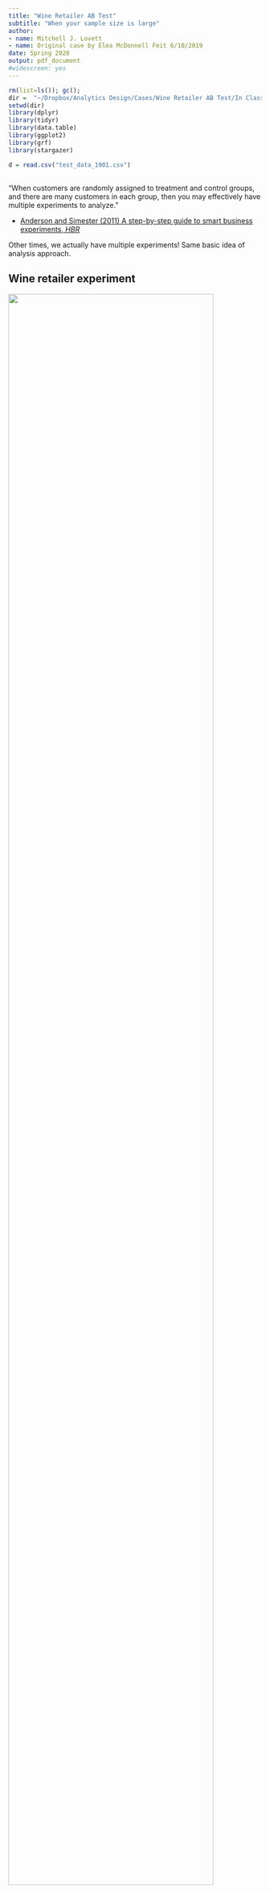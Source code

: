 ```yaml
---
title: "Wine Retailer AB Test"
subtitle: "When your sample size is large"
author: 
- name: Mitchell J. Lovett
- name: Original case by Elea McDonnell Feit 6/10/2019
date: Spring 2020
output: pdf_document
#widescreen: yes
---
```


```r
rm(list=ls()); gc();
dir =  "~/Dropbox/Analytics Design/Cases/Wine Retailer AB Test/In Class Case Fall 2020"
setwd(dir)
library(dplyr)
library(tidyr)
library(data.table)
library(ggplot2)
library(grf)
library(stargazer)

d = read.csv("test_data_1901.csv")
```
## {.flexbox .vcenter}

<div class="centered">
"When customers are randomly assigned to treatment and control groups, and there are many customers in each group, then you may effectively have multiple experiments to analyze."
</div>
- [Anderson and Simester (2011) A step-by-step guide to smart business experiments, *HBR*]() 

Other times, we actually have multiple experiments! Same basic idea of analysis approach. 

## Wine retailer experiment

![](images/wine_store.png){width=90%}

## Wine retailer experiment

**Test setting**: email to retailer customers

**Unit**: customer (email address)

**Treatments**: email version A, email version B, holdout

**Reponse**: open, click and 1-month purchase (\$)

**Selection**: all active customers

**Assignment**: randomly assigned (1/3 each) to email A, email B or control (ctrl)

```r
summary(d)
```

## Types of variables associated with a test {.build}
- **Treatment indicator** (W's)
    - Which (randomized) treatment was received  
    - here these are group (email A, B, or ctrl)
    
- **Response** (Y's)
    - Outcome(s) measured for each customer. Aka the DV or dependant variable.  
    - Here these are open, click, and purch
    
- **Baseline variables** ("X's")
    - Other stuff we know about customers **prior** to the randomization  
    - here includes 
    - amount purchased of specific wine types in past (chard, sav_blanc, syrah, cab)
    - total past purchases, sum of chard+sav_blanc+syrah+cab in past year (past_purch)
    - days since last purchase or 2 years if more than 2 years ago (last_purch)
    - number of website visits (visits)


We can depict the average effects in table and graph form as follows:
```r
dt = data.table(d)
dagg = dt[,.(open = mean(open), 
             click=mean(click), 
             purch = mean(purch),
             seOpen = sd(open)/sqrt(.N), 
             seClick=sd(click)/sqrt(.N), 
             sePurch = sd(purch)/sqrt(.N),.N),
          by = .(group)]
dagg
```

For this case explanation, we will focus on the purchases variable. 

```r
dodge = position_dodge(width=1); ##to form constant dimensions
ggplot(aes(x=group,
           y=purch,
           ymax=purch+sePurch,
           ymin=purch-sePurch),
       data=dagg)+
  geom_bar(position=dodge,stat="identity",col=2:4,fill=2:4) + 
  geom_errorbar(position=dodge)
  labs(x="Group",y="Purchases")

```

To evaluate the average causal effect on purchases we use lm as follows. 

```r
summary(lm(purch~group,data=d)) #compares each email to control group
```

All effects are both highly significant and the effect sizes are \$1.49 for email A and \$1.36 for email B. Notice further that the two emails do not appear to be significantly different from one another. As a result, we create a variable, \texttt{email}, that pools the two together. We then rerun the analysis with the pooled variables.  

```r
d$email = (d$group != "ctrl")
names(d)
summary(lm(purch~email,data=d)) #combining email groups
```
Notice that the standard error goes down because of the larger sample size. The results are also easier to interpret. Often we combine treatment groups in this way for ease of communication and for better understanding how precise our estimates are. 

The precision of our estimates is sufficient here to establish the average effect, but if they didn't we could try to add covariates to absorb some of the error and reduce the standard errors. We can do this as follows here:


```r
#adding baseline variables as controls
summary(lm(purch~email+chard+sav_blanc+syrah+cab+past_purch+last_purch+visits,data=d)) 
summary(lm(purch~email+chard+sav_blanc+syrah+cab+last_purch+visits,data=d)) 
#adding controls separating emails
summary(lm(purch~group+chard+sav_blanc+syrah+cab+last_purch+visits,data=d)) 
```

First, the first model included all of the purchases by product category--\texttt{chard}, \texttt{sav_blanc}, \texttt{syrah}, and \texttt{cab}--along with the total past purchases, \texttt{past_purch}. These are perfectly collinear because \texttt{past_purch=chard+sav_blanc+syrah+cab}. Hence, in the first regression above, the row for \texttt{past_purch} is NA. In the following regressions, we drop the \texttt{past_purch} variable.

Notice the standard errors do shrink some, but not by much. We now plot the purchase rates for \texttt{last_purch} and then create a dummy variable for \texttt{last_purch} to capture new versus older customers. 

## Baseline variable: days since last purchase
```r
hist(d$last_purch, 
     xlab="Days Since Last Purchase", 
     ylab="Customers", 
     main="Histogram of Days Since Last Purchase")
d$recentPurch = (d$last_purch < 60)
dt = data.table(d)

```


## Experiments within experiments
Consider the customers who have made a purchase in the last 60 days.  

Within that subset, customers were randomly assigned to recieve email A, email B or no email.  

So, we can analyze the data for a subgroup as it's own test by slicing down and then re-analyzing.

However, we will only have enough sample in the subgroup, if our test is big enough.


## Slicing and dicing: recent buyers versus aged customers
```r
dagg = dt[,.(open = mean(open), 
             click=mean(click), 
             purch = mean(purch),
             seOpen = sd(open)/sqrt(.N), 
             seClick=sd(click)/sqrt(.N), 
             sePurch = sd(purch)/sqrt(.N),.N),
          by = .(group,recentPurch)]
dagg
```

- Recent buyers buy more on average  
- The email seems to produce a stronger effect on purchases for more recent buyers (~\$2 versus \$1)    


## Is email more effective for recent buyers? 
```r
dodge = position_dodge(width=1); ##to form constant dimensions
ggplot(aes(fill=group,
           y=purch,
           x=recentPurch,
           ymax=purch+sePurch,
           ymin=purch-sePurch),
       data=dagg)+
  geom_bar(position=dodge,stat="identity") + 
  geom_errorbar(position=dodge)
  labs(x="Group",y="Purchases")

```


## We slice based on baseline variables

Anyone who keeps historic data on customers or visitors has lots of baseline variables available for slicing and dicing:   

- website visits (to particular parts of the site)
- sign-ups
- geographic location
- source
- past purchase (by category)
- recency
- frequency


## Exercise
Re-analyze the opens, clicks and purchases for people who have bought syrah in the past. 
```r
d$anySyrah = (d$syrah > 0); dt = data.table(d);
dagg = dt[,.(open = mean(open), 
             click=mean(click), 
             purch = mean(purch),
             seOpen = sd(open)/sqrt(.N), 
             seClick=sd(click)/sqrt(.N), 
             sePurch = sd(purch)/sqrt(.N),.N),
          by = .(group,anySyrah)]
ggplot(aes(fill=group,
           y=purch,
           x=anySyrah,
           ymax=purch+sePurch,
           ymin=purch-sePurch),
       data=dagg)+
  geom_bar(position=dodge,stat="identity") + 
  geom_errorbar(position=dodge)
  labs(x="Group",y="Purchases")
```


## Repeated significance testing
Slicing and dicing means you will run many significance tests. This means repeated hypothesis testing. Such repeated testing can lead to false positives. Remember every 20 variables you test at 95% significance roughly would lead to one being significant by chance! For experiments, this means you should consider several possibilities.

First, you could view any single test as less significant than the test states. There are formal corrections for doing this such as the Bonferroni adjustments to p-values. These corrections are generally conservative and don't necessarily provide the desired guidance on which actions are optimal to take, but rather on which actions are significantly different. This is not the right decision criterion! 

Second, if you think you've found a targeting criterion, you could consider re-testing the effect. Of course, you should consider value of information, which in this case you can calculate exactly if you want, since you can evaluate conservatively (using Bonferroni adjustments) how uncertain you are as well as how certain you'd be if you ran another experiment. 

Next we will discuss constructing conditional causal effects using regression analysis. We first we consider just the \texttt{recentPurch} variable as a conditioning variable and pooling over the emails. 

## Measuring causal effects with regression: Conditional causal effects
```r
#compares each email to control group
lmInteraction = lm(purch~email*recentPurch,data=d)
summary(lmInteraction) 
```

The main effect of the email variable is significant still, leading to $0.88 more sales. However, the interpretation is different. Now this effect relates to the omitted group from the interaction effect (when the recentPurch variable=0 or FALSE). Hence, the effect of \texttt{emailTRUE} is for those that have not bought recently. This group of customers are still significantly affected by the email.  

This analysis reveals two other things about subgroups of customers. 

1. Subgroups will vary in how much they engage in behaviors (main effect of baseline variables)
    - Recent buyers tend to have \$12.26 higher average purchases in the future
   
2. Subgroups vary in how much they respond to treatments (interaction effects)
    - Recent buyers are more affected by the email, leading to addition \$1.17 in spending

Since the segmentation variable is categorical, to interpret the exact level of effect for each of the subgroups we use the main for the omitted group, and we add the main and interaction effects together for the included group. Here that means that the customers without recent purchases have an effect of \$0.88 and the customers with recent purchase have an effect of \$2.05. 

We can also obtain this by rerunning the analysis in a slightly different formula as shown below:

```r
lmCellMeans = lm(purch~recentPurch + email:recentPurch,data=d)
summary(lmCellMeans) #compares each email to control group
```

```r
stargazer(lmInteraction,lmCellMeans,type="text")
```


When considering subgroups, it is sometimes helpful to also look at the individual treatments again. The reason is that some subgroups might respond more to particular treatments than others. 

```r
#compares each email to control group
summary(lm(purch~group*recentPurch,data=d)) 
```

We still see the baseline variable has a significant positive effect on sales, indicating that purchases are higher for those that bought recently. In terms of the causal effects, both emails have a (marginally) significant main effect. Again, these main effects can be interpreted as for those not buying within the last 60 days.  Email B also has a significant interaction effect. This interaction effect for email B means that those buying recently have greater purchases than those that did not buy recently. Email A is almost marginally significant (at p-value of 0.1005). Interpreting this strictly means that for email A those buying recently were not affected differently from those not buying recently. 

To understand the effect of the email on each group we need to add the main effect and interaction effects for the same email together. Instead of doing all of the math in our heads, we rerun the analysis.

```r
#compares each email to control group
summary(lm(purch~0+recentPurch + group:recentPurch,data=d))
```

Here we can see that the effect for both emails is almost the same among those with recent purchases, but that email B is 25% lower for those without recent purchases. We can guess based on the value of the standard errors that the difference between emails is not significant. We can test this explicitly a number of different ways. Here we do so simply by dropping the control group. Note that strictly we are losing power here, so this is not the tightest way to do the test. 

```r
#compares across emails 
summary(lm(purch~group*recentPurch,data=d,subset=d$email)) 
```
In this model set-up the omitted category for group is email A, not the control group. So the intercept represents average purchases for email A recipients without recent purchases. Likewise, the \texttt{recentPurchaseTRUE} represents the average purchases for email A recipients with recent purchases. The email B effects are in contrast to email A. Interpreting these we see that for those without recent purchases, email B is not significantly different than email A (-0.29) and for those with recent purchases, email B is also not significantly different from email A (0.31). Thus, we are probably safe in pooling over the emails for this analysis. 

After we identify an uplift model we are confident in, we can use it to identify targets. While such targets can sometimes be identified directly by looking at the coefficients, if many variables are present, it can be helpful to use the conditional means to create scores for each potential target. In this case, these represent the treatment effect for each group. This takes us back to selecting a model of the treatment effects we are confident about. Assume, we decide to select the model with only recent purchases as the breakouts. Then we use the following model, which controls for recentPurchase while also allowing for distinct effects for those with and without a recent purchase. 

```r
lmToUse = lm(purch~recentPurch + email:recentPurch,data=d)
stargazer(lmToUse,type="text")
```

We can then compare the effects against a threshold for the treatment effect size. For instance, if we know that we have a margin of 25\% and the opportunity cost for an email is 30 cents, then the formula is
\begin{equation}
  S_i * M_i - C_i > 0
\end{equation}
where $S_i$ is the score for case $i$, $M_i$ is the margin, and $C_i$ is the cost. Hence, the score must be bigger than the cost divided by the margin, or in this example, 120 cents. Our estimated coefficients are 0.882 and 2.050. Hence, we would only want to send an email to the people who had a recent purchase. 

##Some further ideas NOT in the wine retailer

Notice that in this case, with or without the email consumers can choose to purchase wine from the retailer. Hence, this is considered a \emph{lift} action. If consumers could only choose to purchase if they received an offer, it would be referred to as an \emph{exclusive} action. Exclusive actions allow for simpler models because we don't need a control group. The control group is by definition no response (i.e., 0)! If we have a single treatment, this means we can directly model the treatment effect as main effects of the baseline variables. With multiple treatments, we need to interact the treatments with those variables, still.  

Because when we have exclusive actions the comparison is zero, we can use the \texttt{predict()} function to create our scores. This greatly simplifies evaluating who to target. With such exclusive actions, we just score them and compare against the threshold. 


## Things you just learned 
- Large sample -> look for heterogeneous treatment effects using baseline variables
- Two ways to find heterogeneous treatment effects
    - Slicing and dicing - just getting a sense
    - Uplift modeling - measuring the effect and whether it is significant
- How to target based on an uplift model
- The difference between randomized control trials with lift models vs. exclusive actions
    - For estimating effects
    - For creating scores to use for targeting decisions